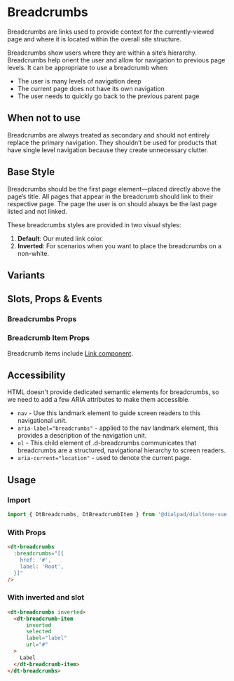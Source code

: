 
# Breadcrumbs

<Subtitle>
Breadcrumbs are links used to provide context for the currently-viewed page and
where it is located within the overall site structure.
</Subtitle>

Breadcrumbs show users where they are within a site’s hierarchy. Breadcrumbs help orient the user and allow for
navigation to previous page levels. It can be appropriate to use a breadcrumb when:

- The user is many levels of navigation deep
- The current page does not have its own navigation
- The user needs to quickly go back to the previous parent page

## When not to use

Breadcrumbs are always treated as secondary and should not entirely replace the primary navigation.
They shouldn’t be used for products that have single level navigation because they create unnecessary clutter.

## Base Style

Breadcrumbs should be the first page element—placed directly above the page’s title.
All pages that appear in the breadcrumb should link to their respective page.
The page the user is on should always be the last page listed and not linked.

These breadcrumbs styles are provided in two visual styles:

1. **Default**: Our muted link color.
2. **Inverted**: For scenarios when you want to place the breadcrumbs on a non-white.

<Canvas>
  <Story id="components-breadcrumbs--default" />
</Canvas>

## Variants

<Canvas>
  <Story id="components-breadcrumbs--variants" />
</Canvas>

## Slots, Props & Events

### Breadcrumbs Props

<ArgsTable story={PRIMARY_STORY} />

### Breadcrumb Item Props

Breadcrumb items include [Link component](?path=/story/components-link--default).

<ArgsTable of={DtBreadcrumbItem} />

## Accessibility

HTML doesn't provide dedicated semantic elements for breadcrumbs, so we need to add a
few ARIA attributes to make them accessible.

- `nav` - Use this landmark element to guide screen readers to this navigational unit.
- `aria-label="breadcrumbs"` - applied to the nav landmark element, this provides a description of the navigation unit.
- `ol` - This child element of .d-breadcrumbs communicates that breadcrumbs are a structured, navigational
hierarchy to screen readers.
- `aria-current="location"` - used to denote the current page.

## Usage

### Import

```jsx
import { DtBreadcrumbs, DtBreadcrumbItem } from '@dialpad/dialtone-vue';
```

### With Props

```html
<dt-breadcrumbs
  :breadcrumbs="[{
    href: '#',
    label: 'Root',
  }]"
/>
```

### With inverted and slot

```html
<dt-breadcrumbs inverted>
  <dt-breadcrumb-item
      inverted
      selected
      label="label"
      url="#"
  >
    Label
  </dt-breadcrumb-item>
</dt-breadcrumbs>
```
